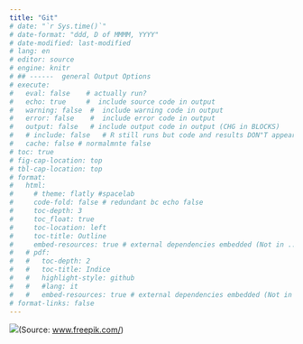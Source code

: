 ```yaml
---
title: "Git"
# date: "`r Sys.time()`"
# date-format: "ddd, D of MMMM, YYYY"
# date-modified: last-modified
# lang: en
# editor: source
# engine: knitr
# ## ------  general Output Options
# execute:     
#   eval: false    # actually run? 
#   echo: true     #  include source code in output
#   warning: false  #  include warning code in output
#   error: false    #  include error code in output
#   output: false   # include output code in output (CHG in BLOCKS)
#   # include: false   # R still runs but code and results DON"T appear in output  
#   cache: false # normalmnte false
# toc: true
# fig-cap-location: top
# tbl-cap-location: top
# format:
#   html:
#     # theme: flatly #spacelab
#     code-fold: false # redundant bc echo false 
#     toc-depth: 3
#     toc_float: true
#     toc-location: left
#     toc-title: Outline
#     embed-resources: true # external dependencies embedded (Not in ..._files/)
#   # pdf:
#   #   toc-depth: 2
#   #   toc-title: Indice
#   #   highlight-style: github
#   #   #lang: it
#   #   embed-resources: true # external dependencies embedded (Not in ..._files/)
# format-links: false
---
```


![](../images/cat3_horiz.jpg)(Source: [www.freepik.com/](https://www.freepik.com/free-photo))
